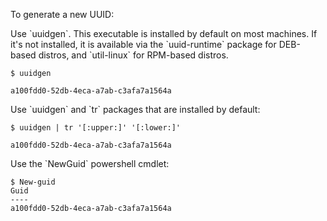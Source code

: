 To generate a new UUID:

<Tabs>
<TabItem label="Linux">
  Use `uuidgen`. This executable is installed by default on most machines.
  If it's not installed, it is available via the `uuid-runtime` package for
  DEB-based distros, and `util-linux` for RPM-based distros.

  ```code
  $ uuidgen
  
  a100fdd0-52db-4eca-a7ab-c3afa7a1564a
  ```
</TabItem>
<TabItem label="macOS">
  Use `uuidgen` and `tr` packages that are installed by default:

  ```code
  $ uuidgen | tr '[:upper:]' '[:lower:]'
  
  a100fdd0-52db-4eca-a7ab-c3afa7a1564a
  ```
</TabItem>
<TabItem label="Windows">
  Use the `NewGuid` powershell cmdlet:

  ```code
  $ New-guid
  Guid
  ----
  a100fdd0-52db-4eca-a7ab-c3afa7a1564a
  ```
</TabItem>
</Tabs>
